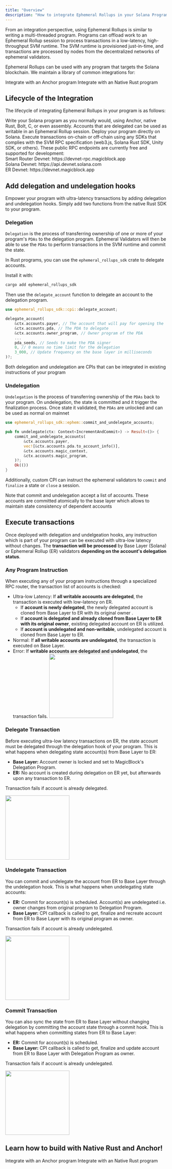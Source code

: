 ```yaml
---
title: "Overview"
description: "How to integrate Ephemeral Rollups in your Solana Program"
---
```


From an integration perspective, using Ephemeral Rollups is similar to writing a multi-threaded program. Programs can offload work to an Ephemeral Rollup session to process transactions in a low-latency, high-throughput SVM runtime. The SVM runtime is provisioned just-in-time, and transactions are processed by nodes from the decentralized networks of ephemeral validators.

Ephemeral Rollups can be used with any program that targets the Solana blockchain. We maintain a library of common integrations for:

<CardGroup cols={2}>
<Card
  title="Anchor"
  icon="anchor"
  href="/pages/get-started/how-integrate-your-program/anchor"
  iconType="duotone"
>
  Integrate with an Anchor program
</Card>
<Card
  title="Native Rust"
  icon="rust"
  href="/pages/get-started/how-integrate-your-program/rust"
  iconType="duotone"
>
  Integrate with an Native Rust program
</Card>

</CardGroup>

## Lifecycle of the Integration

The lifecycle of integrating Ephemeral Rollups in your program is as follows:

<Steps>
  <Step title="Write your program">
    Write your Solana program as you normally would, using Anchor, native Rust,
    Bolt, C, or even assembly.
  </Step>
  <Step title="Add delegation and undelegation hooks">
    Accounts that are delegated can be used as writable in an Ephemeral Rollup
    session.
  </Step>
  <Step title="Deploy your program on Solana">
    Deploy your program directly on Solana.
  </Step>
  <Step title="Execute transactions">
    Execute transactions on-chain or off-chain using any SDKs that complies with
    the SVM RPC specification (web3.js, Solana Rust SDK, Unity SDK, or others).
  </Step>
</Steps>
<Note>
  These public RPC endpoints are currently free and supported for development:
  <br /> Smart Router Devnet: https://devnet-rpc.magicblock.app <br />
  Solana Devnet: https://api.devnet.solana.com <br />
  ER Devnet: https://devnet.magicblock.app <br />
</Note>

## Add delegation and undelegation hooks

Empower your program with ultra-latency transactions by adding delegation and undelegation hooks. Simply add two functions from the native Rust SDK to your program.

### Delegation

`Delegation` is the process of transferring ownership of one or more of your program's `PDAs` to the delegation program. Ephemeral Validators will then be able to use the `PDAs` to perform transactions in the SVM runtime and commit the state.

In Rust programs, you can use the `ephemeral_rollups_sdk` crate to delegate accounts.

Install it with:

```bash
cargo add ephemeral_rollups_sdk
```

Then use the `delegate_account` function to delegate an account to the delegation program.

```rust Delegation
use ephemeral_rollups_sdk::cpi::delegate_account;

delegate_account(
    &ctx.accounts.payer, // The account that will pay for opening the
    &ctx.accounts.pda, // The PDA to delegate
    &ctx.accounts.owner_program, // Owner program of the PDA
    ...
    pda_seeds, // Seeds to make the PDA signer
    0, // 0 means no time limit for the delegation
    3_000, // Update frequency on the base layer in milliseconds
)?;
```

<Note>
  Both delegation and undelegation are CPIs that can be integrated in existing
  instructions of your program
</Note>

### Undelegation

`Undelegation` is the process of transferring ownership of the `PDAs` back to your program.
On undelegation, the state is committed and it trigger the finalization process. Once state it validated, the `PDAs` are unlocked and can be used as normal on mainnet

```rust Delegation
use ephemeral_rollups_sdk::ephem::commit_and_undelegate_accounts;

pub fn undelegate(ctx: Context<IncrementAndCommit>) -> Result<()> {
    commit_and_undelegate_accounts(
        &ctx.accounts.payer,
        vec![&ctx.accounts.pda.to_account_info()],
        &ctx.accounts.magic_context,
        &ctx.accounts.magic_program,
    )?;
    Ok(())
}
```

Additionally, custom CPI can instruct the ephemeral validators to `commit` and `finalize` a state or `close` a session.

<Note>
  Note that commit and undelegation accept a list of accounts. These accounts
  are committed atomically to the base layer which allows to maintain state
  consistency of dependent accounts
</Note>

## Execute transactions

Once deployed with delegation and undelgeation hooks, any instruction which is part of your program can be executed with ultra-low latency without changes.
The **transaction will be processed** by Base Layer (Solana) or Ephemeral Rollup (ER) validators **depending on the account's delegation status**.

### Any Program Instruction

When executing any of your program instructions through a specialized RPC router, the transaction list of accounts is checked:

- Ultra-low Latency: If **all writable accounts are delegated**, the transaction is executed with low-latency on ER.
  - If **account is newly delegated**, the newly delegated account is cloned from Base Layer to ER with its original owner .
  - If **account is delegated and already cloned from Base Layer to ER with its original owner**, existing delegated account on ER is utilized.
  - If **account is undelegated and non-writable**, undelegated account is cloned from Base Layer to ER.
- Normal: If **all writable accounts are undelegated**, the transaction is executed on Base Layer.
- Error: If **writable accounts are delegated and undelegated**, the transaction fails.
  <img height="200" src="/images/interact.png" />

### Delegate Transaction

Before executing ultra-low latency transactions on ER, the state account must be delegated through the delegation hook of your program. This is what happens when delegating state account(s) from Base Layer to ER:

- **Base Layer:** Account owner is locked and set to MagicBlock's Delegation Program.
- **ER:** No account is created during delegation on ER yet, but afterwards upon any transaction to ER.

Transaction fails if account is already delegated.

<img height="200" src="/images/delegate.png" />

### Undelegate Transaction

You can commit and undelegate the account from ER to Base Layer through the undelegation hook. This is what happens when undelegating state accounts:

- **ER:** Commit for account(s) is scheduled. Account(s) are undelegated i.e. owner changes from original program to Delegation Program.
- **Base Layer:** CPI callback is called to get, finalize and recreate account from ER to Base Layer with its original program as owner.

Transaction fails if account is already undelegated.

<img height="200" src="/images/undelegate.png" />

### Commit Transaction

You can also sync the state from ER to Base Layer without changing delegation by committing the account state through a commit hook. This is what happens when committing states from ER to Base Layer:

- **ER:** Commit for account(s) is scheduled.
- **Base Layer:** CPI callback is called to get, finalize and update account from ER to Base Layer with Delegation Program as owner.

Transaction fails if account is already undelegated.

<img height="200" src="/images/commit.png" />

## Learn how to build with Native Rust and Anchor!

<CardGroup cols={2}>
<Card
  title="Anchor"
  icon="anchor"
  href="/pages/get-started/how-integrate-your-program/anchor"
  iconType="duotone"
>
  Integrate with an Anchor program
</Card>
<Card
  title="Native Rust"
  icon="rust"
  href="/pages/get-started/how-integrate-your-program/rust"
  iconType="duotone"
>
  Integrate with an Native Rust program
</Card>

</CardGroup>
